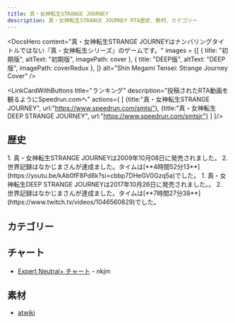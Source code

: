 ```yaml
---
title: 真・女神転生STRANGE JOURNEY
description: 真・女神転生STRANGE JOURNEY RTA歴史、教材、カテゴリー
---
```




<DocsHero 
    content="真・女神転生STRANGE JOURNEYはナンバリングタイトルではない『真・女神転生シリーズ』のゲームです。"
    images = {[
        {
            title: "初期版",
            altText: "初期版",
            imagePath: cover
        },
        {
            title: "DEEP版",
            altText: "DEEP版",
            imagePath: coverRedux
        },
    ]}
    alt="Shin Megami Tensei: Strange Journey Cover"
/>

<LinkCardWithButtons title="ランキング" description="投稿されたRTA動画を観るようにSpeedrun.comへ" actions={
    [
        {title:"真・女神転生STRANGE JOURNEY",
        url:"https://www.speedrun.com/smtsj"},
        {title:"真・女神転生DEEP STRANGE JOURNEY",
        url:"https://www.speedrun.com/smtsjr"}
    ]
}/>


<LinkCard title="ランキング" href="https://www.speedrun.com/smtsjr" description="投稿されたRTA動画を観るようにSpeedrun.comへ"/>

## 歴史
<Tabs>
    <TabItem label="初期版">
        <Steps>
            1. 真・女神転生STRANGE JOURNEYは2009年10月08日に発売されました。
            2. 世界記録はなかじまさんが達成ました。タイムは[**4時間52分13**](https://youtu.be/kAb0fF8Pd8k?si=cbbp7DHeGV0Gzq5a)でした。
        </Steps>
    </TabItem>
    <TabItem label="DEEP">
        <Steps>
        1. 真・女神転生DEEP STRANGE JOURNEYは2017年10月26日に発売されました。。
        2. 世界記録はなかじまさんが達成ました。タイムは[**7時間27分38**](https://www.twitch.tv/videos/1046560829)でした。
        </Steps>
    </TabItem>
</Tabs>

## カテゴリー
<CardGrid>
        <Card title="Expert Neutral+"></Card>
</CardGrid>

## チャート
- [Expert Neutral+ チャート](https://docs.google.com/spreadsheets/d/1s8jE1kcHVaTPeCjYoka4rKa1xESNSQQnw0mNspkKoBU/edit?usp=sharing) - nkjm

## 素材
- [atwiki](https://w.atwiki.jp/megamitenseisj/)
